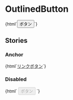 
<Meta title="Buttons/OutlinedButton" />

# OutlinedButton

<Canvas>
  <Story name="Default">
    {html`<button type="button" class="outlined-button">ボタン</button>`}
  </Story>
</Canvas>

## Stories

### Anchor

<Canvas>
  <Story name="Anchor">
    {html`<a href="#" class="outlined-button">リンクボタン</a>`}
  </Story>
</Canvas>

### Disabled

<Canvas>
  <Story name="Disabled">
    {html`
      <button type="button" disabled class="outlined-button">ボタン</button>
    `}
  </Story>
</Canvas>
